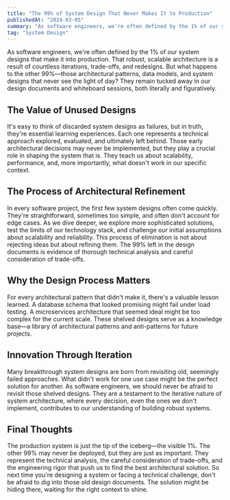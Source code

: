 ```yaml
---
title: "The 99% of System Design That Never Makes It to Production"
publishedAt: "2024-03-05"
summary: "As software engineers, we're often defined by the 1% of our system designs that make it into production."
tag: "System Design"
---
```


As software engineers, we're often defined by the 1% of our system designs that make it into production. That robust, scalable architecture is a result of countless iterations, trade-offs, and redesigns. But what happens to the other 99%—those architectural patterns, data models, and system designs that never see the light of day? They remain tucked away in our design documents and whiteboard sessions, both literally and figuratively.

## The Value of Unused Designs

It's easy to think of discarded system designs as failures, but in truth, they're essential learning experiences. Each one represents a technical approach explored, evaluated, and ultimately left behind. Those early architectural decisions may never be implemented, but they play a crucial role in shaping the system that is. They teach us about scalability, performance, and, more importantly, what doesn't work in our specific context.

## The Process of Architectural Refinement

In every software project, the first few system designs often come quickly. They're straightforward, sometimes too simple, and often don't account for edge cases. As we dive deeper, we explore more sophisticated solutions, test the limits of our technology stack, and challenge our initial assumptions about scalability and reliability. This process of elimination is not about rejecting ideas but about refining them. The 99% left in the design documents is evidence of thorough technical analysis and careful consideration of trade-offs.

## Why the Design Process Matters

For every architectural pattern that didn't make it, there's a valuable lesson learned. A database schema that looked promising might fail under load testing. A microservices architecture that seemed ideal might be too complex for the current scale. These shelved designs serve as a knowledge base—a library of architectural patterns and anti-patterns for future projects.

## Innovation Through Iteration

Many breakthrough system designs are born from revisiting old, seemingly failed approaches. What didn't work for one use case might be the perfect solution for another. As software engineers, we should never be afraid to revisit those shelved designs. They are a testament to the iterative nature of system architecture, where every decision, even the ones we don't implement, contributes to our understanding of building robust systems.

## Final Thoughts

The production system is just the tip of the iceberg—the visible 1%. The other 99% may never be deployed, but they are just as important. They represent the technical analysis, the careful consideration of trade-offs, and the engineering rigor that push us to find the best architectural solution. So next time you're designing a system or facing a technical challenge, don't be afraid to dig into those old design documents. The solution might be hiding there, waiting for the right context to shine.
